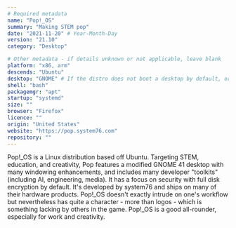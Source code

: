 ```yaml
---
# Required metadata
name: "Pop!_OS"
summary: "Making STEM pop"
date: "2021-11-20" # Year-Month-Day
version: "21.10"
category: "Desktop"

# Other metadata - if details unknown or not applicable, leave blank
platform: "x86, arm"
descends: "Ubuntu"
desktop: "GNOME" # If the distro does not boot a desktop by default, or doesn't ship one, leave 'desktop' blank
shell: "bash"
packagemgr: "apt"
startup: "systemd"
size: ""
browser: "Firefox"
licence: ""
origin: "United States"
website: "https://pop.system76.com"
repository: ""
---
```


Pop!\_OS is a Linux distribution based off Ubuntu. Targeting STEM, education, and creativity, Pop features a modified GNOME 41 desktop with many windowing enhancements, and includes many developer "toolkits" (including AI, engineering, media). It has a focus on security with full disk encryption by default. It's developed by system76 and ships on many of their hardware products. Pop!\_OS doesn't exactly intrude on one's workflow but nevertheless has quite a character - more than logos - which is something lacking by others in the game. Pop!\_OS is a good all-rounder, especially for work and creativity.

